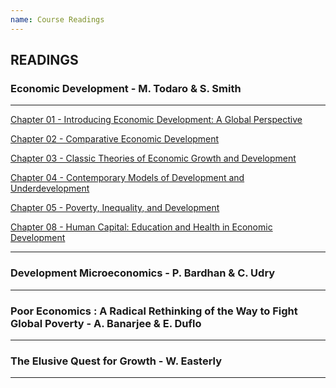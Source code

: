```yaml
---
name: Course Readings
---
```


## READINGS

### Economic Development - M. Todaro & S. Smith

---

::: {.align-center}
[Chapter 01 - Introducing Economic Development: A Global Perspective](Chapters/Economic-Development-13E/Econ-Dev-Ch1.pdf){target=_blank .btn .btn-primary .btn-lg .cv-download}
:::

::: {.align-center}
[Chapter 02 - Comparative Economic Development](Chapters/Economic-Development-13E/Econ-Dev-Ch2.pdf){target=_blank .btn .btn-primary .btn-lg .cv-download}
:::

::: {.align-center}
[Chapter 03 - Classic Theories of Economic Growth and Development](Chapters/Economic-Development-13E/Econ-Dev-Ch3.pdf){target=_blank .btn .btn-primary .btn-lg .cv-download}
:::

::: {.align-center}
[Chapter 04 - Contemporary Models of Development and Underdevelopment](Chapters/Economic-Development-13E/Econ-Dev-Ch4.pdf){target=_blank .btn .btn-primary .btn-lg .cv-download}
:::

::: {.align-center}
[Chapter 05 - Poverty, Inequality, and Development](Chapters/Economic-Development-13E/Econ-Dev-Ch5.pdf){target=_blank .btn .btn-primary .btn-lg .cv-download}
:::

::: {.align-center}
[Chapter 08 - Human Capital: Education and Health in Economic Development](Chapters/Economic-Development-13E/Econ-Dev-Ch8.pdf){target=_blank .btn .btn-primary .btn-lg .cv-download}
:::

<!--
[Chapter 06 - Comparative Economic Development](Chapters/Economic-Development-13E/Econ-Dev-Ch2.pdf){target=_blank .btn .btn-primary .btn-lg .cv-download}

[Chapter 07 - Urbanisation and Rural–Urban Migration: Theory and Policy](Chapters/Economic-Development-13E/Econ-Dev-Ch7.pdf){target=_blank .btn .btn-primary .btn-lg .cv-download}

[Chapter 09 - Agricultural Transformation and Rural Development](Chapters/Economic-Development-13E/Econ-Dev-Ch9.pdf){target=_blank .btn .btn-primary .btn-lg .cv-download}

[Chapter 11 - Development Policymaking and the Roles of Market, State, and Civil Society ](Chapters/Economic-Development-13E/Econ-Dev-Ch11.pdf){target=_blank .btn .btn-primary .btn-lg .cv-download}

[Chapter 12 - International Trade Theory and Development Strategy](Chapters/Economic-Development-13E/Econ-Dev-Ch12.pdf){target=_blank .btn .btn-primary .btn-lg .cv-download}

[Chapter 14 - Foreign Finance, Investment, Aid, and Conflict: Controversies and Opportunities](Chapters/Economic-Development-13E/Econ-Dev-Ch14.pdf){target=_blank .btn .btn-primary .btn-lg .cv-download}
-->

---

### Development Microeconomics - P. Bardhan & C. Udry

---

### Poor Economics : A Radical Rethinking of the Way to Fight Global Poverty - A. Banarjee & E. Duflo

---

### The Elusive Quest for Growth - W. Easterly

---